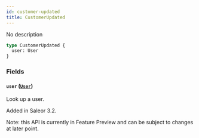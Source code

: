 ```yaml
---
id: customer-updated
title: CustomerUpdated
---
```


No description

```graphql
type CustomerUpdated {
  user: User
}
```

### Fields

#### `user` ([`User`](../../../developer/api-reference/objects/user))

Look up a user.

Added in Saleor 3.2.

Note: this API is currently in Feature Preview and can be subject to changes at later point.

